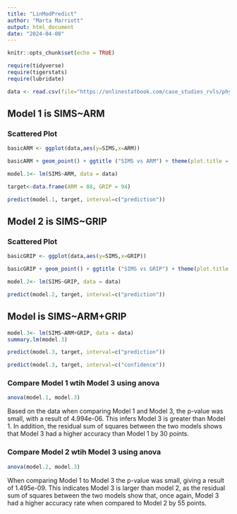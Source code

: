 ```yaml
---
title: "LinModPredict"
author: "Marta Marriott" 
output: html_document
date: "2024-04-08"
---
```


```r
knitr::opts_chunk$set(echo = TRUE)

require(tidyverse)
require(tigerstats)
require(lubridate)

data <- read.csv(file="https://onlinestatbook.com/case_studies_rvls/physical_strength/data.txt",sep="",header=TRUE)
```


## Model 1 is SIMS~ARM
### Scattered Plot

```r
basicARM <- ggplot(data,aes(y=SIMS,x=ARM))
```

```r
basicARM + geom_point() + ggtitle ("SIMS vs ARM") + theme(plot.title = element_text(hjust = 0.5, size = 20))+ geom_smooth(method=lm)
```

```r
model.1<- lm(SIMS~ARM, data = data)
```


```r
target<-data.frame(ARM = 88, GRIP = 94)
```


```r
predict(model.1, target, interval=c("prediction"))
```



## Model 2 is SIMS~GRIP
### Scattered Plot


```r
basicGRIP <- ggplot(data,aes(y=SIMS,x=GRIP))
```

```r
basicGRIP + geom_point() + ggtitle ("SIMS vs GRIP") + theme(plot.title = element_text(hjust = 0.5, size = 20))+ geom_smooth(method=lm)
```

```r
model.2<- lm(SIMS~GRIP, data = data)
```


```r
predict(model.2, target, interval=c("prediction"))
```


## Model  is SIMS~ARM+GRIP

```r
model.3<- lm(SIMS~ARM+GRIP, data = data)
summary.lm(model.3)
```


```r
predict(model.3, target, interval=c("prediction"))
```

```r
predict(model.3, target, interval=c("confidence"))
```


### Compare Model 1 wtih Model 3 using anova

```r
anova(model.1, model.3)
```

Based on the data when comparing Model 1  and Model 3, the p-value was small, with a result of 4.994e-06. This infers Model 3 is greater than Model 1. In addition, the residual sum of squares between the two models shows that Model 3 had a higher accuracy than Model 1 by 30 points.


### Compare Model 2 wtih Model 3 using anova

```r
anova(model.2, model.3)
```

When comparing Model 1 to Model 3 the p-value was small, giving a result of 1.495e-09. This indicates Model 3 is larger than model 2, as the residual sum of squares between the two models show that, once again, Model 3 had a higher accuracy rate when compared to Model 2 by 55 points.


